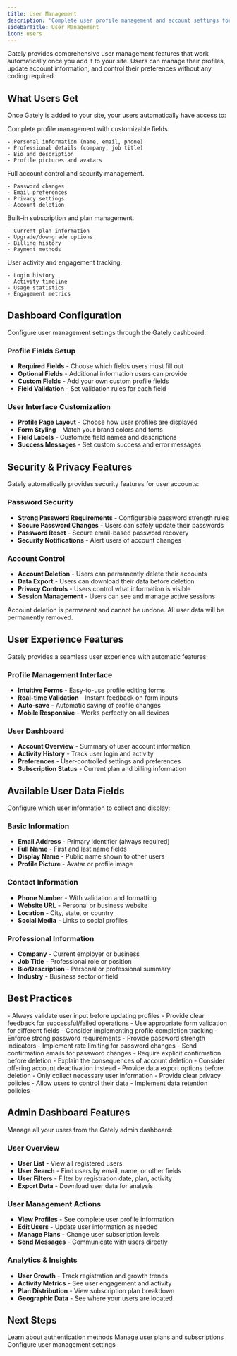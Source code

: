 ```yaml
---
title: User Management
description: 'Complete user profile management and account settings for your website'
sidebarTitle: User Management
icon: users
---
```


Gately provides comprehensive user management features that work automatically once you add it to your site. Users can manage their profiles, update account information, and control their preferences without any coding required.

## What Users Get

Once Gately is added to your site, your users automatically have access to:

<CardGroup cols={2}>
  <Card title="User Profiles" icon="user">
    Complete profile management with customizable fields.
    
    - Personal information (name, email, phone)
    - Professional details (company, job title)
    - Bio and description
    - Profile pictures and avatars
  </Card>
  
  <Card title="Account Settings" icon="settings">
    Full account control and security management.
    
    - Password changes
    - Email preferences
    - Privacy settings
    - Account deletion
  </Card>
  
  <Card title="Subscription Management" icon="credit-card">
    Built-in subscription and plan management.
    
    - Current plan information
    - Upgrade/downgrade options
    - Billing history
    - Payment methods
  </Card>
  
  <Card title="Activity Tracking" icon="activity">
    User activity and engagement tracking.
    
    - Login history
    - Activity timeline
    - Usage statistics
    - Engagement metrics
  </Card>
</CardGroup>

## Dashboard Configuration

Configure user management settings through the Gately dashboard:

### Profile Fields Setup
- **Required Fields** - Choose which fields users must fill out
- **Optional Fields** - Additional information users can provide
- **Custom Fields** - Add your own custom profile fields
- **Field Validation** - Set validation rules for each field

### User Interface Customization
- **Profile Page Layout** - Choose how user profiles are displayed
- **Form Styling** - Match your brand colors and fonts
- **Field Labels** - Customize field names and descriptions
- **Success Messages** - Set custom success and error messages

## Security & Privacy Features

Gately automatically provides security features for user accounts:

### Password Security
- **Strong Password Requirements** - Configurable password strength rules
- **Secure Password Changes** - Users can safely update their passwords
- **Password Reset** - Secure email-based password recovery
- **Security Notifications** - Alert users of account changes

### Account Control
- **Account Deletion** - Users can permanently delete their accounts
- **Data Export** - Users can download their data before deletion
- **Privacy Controls** - Users control what information is visible
- **Session Management** - Users can see and manage active sessions

<Warning>
Account deletion is permanent and cannot be undone. All user data will be permanently removed.
</Warning>

## User Experience Features

Gately provides a seamless user experience with automatic features:

### Profile Management Interface
- **Intuitive Forms** - Easy-to-use profile editing forms
- **Real-time Validation** - Instant feedback on form inputs
- **Auto-save** - Automatic saving of profile changes
- **Mobile Responsive** - Works perfectly on all devices

### User Dashboard
- **Account Overview** - Summary of user account information
- **Activity History** - Track user login and activity
- **Preferences** - User-controlled settings and preferences
- **Subscription Status** - Current plan and billing information

## Available User Data Fields

Configure which user information to collect and display:

### Basic Information
- **Email Address** - Primary identifier (always required)
- **Full Name** - First and last name fields
- **Display Name** - Public name shown to other users
- **Profile Picture** - Avatar or profile image

### Contact Information
- **Phone Number** - With validation and formatting
- **Website URL** - Personal or business website
- **Location** - City, state, or country
- **Social Media** - Links to social profiles

### Professional Information
- **Company** - Current employer or business
- **Job Title** - Professional role or position
- **Bio/Description** - Personal or professional summary
- **Industry** - Business sector or field

## Best Practices

<AccordionGroup>
  <Accordion title="Profile Management">
    - Always validate user input before updating profiles
    - Provide clear feedback for successful/failed operations
    - Use appropriate form validation for different fields
    - Consider implementing profile completion tracking
  </Accordion>
  
  <Accordion title="Password Security">
    - Enforce strong password requirements
    - Provide password strength indicators
    - Implement rate limiting for password changes
    - Send confirmation emails for password changes
  </Accordion>
  
  <Accordion title="Account Deletion">
    - Require explicit confirmation before deletion
    - Explain the consequences of account deletion
    - Consider offering account deactivation instead
    - Provide data export options before deletion
  </Accordion>
  
  <Accordion title="Data Privacy">
    - Only collect necessary user information
    - Provide clear privacy policies
    - Allow users to control their data
    - Implement data retention policies
  </Accordion>
</AccordionGroup>

## Admin Dashboard Features

Manage all your users from the Gately admin dashboard:

### User Overview
- **User List** - View all registered users
- **User Search** - Find users by email, name, or other fields
- **User Filters** - Filter by registration date, plan, activity
- **Export Data** - Download user data for analysis

### User Management Actions
- **View Profiles** - See complete user profile information
- **Edit Users** - Update user information as needed
- **Manage Plans** - Change user subscription levels
- **Send Messages** - Communicate with users directly

### Analytics & Insights
- **User Growth** - Track registration and growth trends
- **Activity Metrics** - See user engagement and activity
- **Plan Distribution** - View subscription plan breakdown
- **Geographic Data** - See where your users are located

## Next Steps

<CardGroup cols={3}>
  <Card
    title="Authentication"
    icon="key"
    href="/authentication"
  >
    Learn about authentication methods
  </Card>
  <Card
    title="Plans & Tiers"
    icon="crown"
    href="/plans"
  >
    Manage user plans and subscriptions
  </Card>
  <Card
    title="Dashboard"
    icon="settings"
    href="https://app.usegately.com"
  >
    Configure user management settings
  </Card>
</CardGroup>